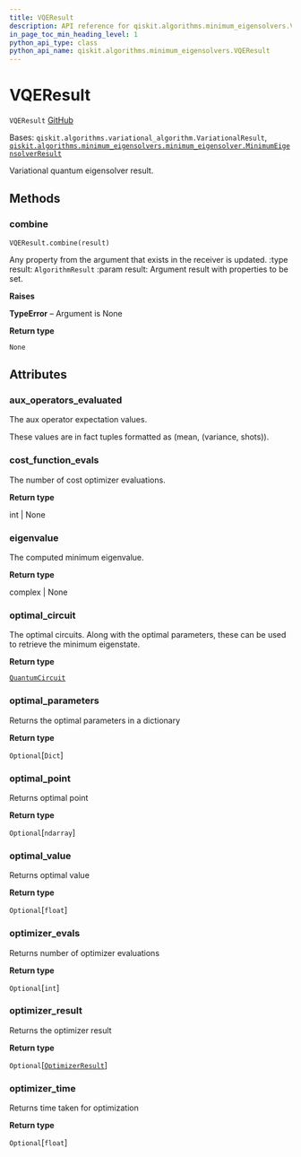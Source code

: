 ```yaml
---
title: VQEResult
description: API reference for qiskit.algorithms.minimum_eigensolvers.VQEResult
in_page_toc_min_heading_level: 1
python_api_type: class
python_api_name: qiskit.algorithms.minimum_eigensolvers.VQEResult
---
```


# VQEResult

<span id="qiskit.algorithms.minimum_eigensolvers.VQEResult" />

`VQEResult` [GitHub](https://github.com/qiskit/qiskit/tree/stable/0.22/qiskit/algorithms/minimum_eigensolvers/vqe.py "view source code")

Bases: `qiskit.algorithms.variational_algorithm.VariationalResult`, [`qiskit.algorithms.minimum_eigensolvers.minimum_eigensolver.MinimumEigensolverResult`](qiskit.algorithms.minimum_eigensolvers.MinimumEigensolverResult "qiskit.algorithms.minimum_eigensolvers.minimum_eigensolver.MinimumEigensolverResult")

Variational quantum eigensolver result.

## Methods

### combine

<span id="qiskit.algorithms.minimum_eigensolvers.VQEResult.combine" />

`VQEResult.combine(result)`

Any property from the argument that exists in the receiver is updated. :type result: `AlgorithmResult` :param result: Argument result with properties to be set.

**Raises**

**TypeError** – Argument is None

**Return type**

`None`

## Attributes

<span id="qiskit.algorithms.minimum_eigensolvers.VQEResult.aux_operators_evaluated" />

### aux\_operators\_evaluated

The aux operator expectation values.

These values are in fact tuples formatted as (mean, (variance, shots)).

<span id="qiskit.algorithms.minimum_eigensolvers.VQEResult.cost_function_evals" />

### cost\_function\_evals

The number of cost optimizer evaluations.

**Return type**

int | None

<span id="qiskit.algorithms.minimum_eigensolvers.VQEResult.eigenvalue" />

### eigenvalue

The computed minimum eigenvalue.

**Return type**

complex | None

<span id="qiskit.algorithms.minimum_eigensolvers.VQEResult.optimal_circuit" />

### optimal\_circuit

The optimal circuits. Along with the optimal parameters, these can be used to retrieve the minimum eigenstate.

**Return type**

[`QuantumCircuit`](qiskit.circuit.QuantumCircuit "qiskit.circuit.quantumcircuit.QuantumCircuit")

<span id="qiskit.algorithms.minimum_eigensolvers.VQEResult.optimal_parameters" />

### optimal\_parameters

Returns the optimal parameters in a dictionary

**Return type**

`Optional`\[`Dict`]

<span id="qiskit.algorithms.minimum_eigensolvers.VQEResult.optimal_point" />

### optimal\_point

Returns optimal point

**Return type**

`Optional`\[`ndarray`]

<span id="qiskit.algorithms.minimum_eigensolvers.VQEResult.optimal_value" />

### optimal\_value

Returns optimal value

**Return type**

`Optional`\[`float`]

<span id="qiskit.algorithms.minimum_eigensolvers.VQEResult.optimizer_evals" />

### optimizer\_evals

Returns number of optimizer evaluations

**Return type**

`Optional`\[`int`]

<span id="qiskit.algorithms.minimum_eigensolvers.VQEResult.optimizer_result" />

### optimizer\_result

Returns the optimizer result

**Return type**

`Optional`\[[`OptimizerResult`](qiskit.algorithms.optimizers.OptimizerResult "qiskit.algorithms.optimizers.optimizer.OptimizerResult")]

<span id="qiskit.algorithms.minimum_eigensolvers.VQEResult.optimizer_time" />

### optimizer\_time

Returns time taken for optimization

**Return type**

`Optional`\[`float`]

